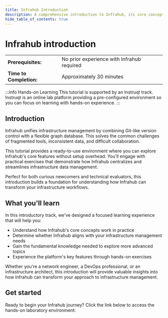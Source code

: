 ```yaml
---
title: Infrahub Introduction
description: A comprehensive introduction to Infrahub, its core concepts, and how it revolutionizes infrastructure management.
hide_table_of_contents: true
---
```



# Infrahub introduction

|   |   |
|------|---------|
| **Prerequisites:** | No prior experience with Infrahub required |
| **Time to Completion:** | Approximately 30 minutes |

:::info Hands-on Learning
This tutorial is supported by an Instruqt track. Instruqt is an online lab platform providing a pre-configured environment so you can focus on learning with hands-on experience.
:::

## Introduction

Infrahub unifies infrastructure management by combining Git-like version control with a flexible graph database. This solves the common challenges of fragmented tools, inconsistent data, and difficult collaboration.

This tutorial provides a ready-to-use environment where you can explore Infrahub's core features without setup overhead. You'll engage with practical exercises that demonstrate how Infrahub centralizes and streamlines infrastructure data management.

Perfect for both curious newcomers and technical evaluators, this introduction builds a foundation for understanding how Infrahub can transform your infrastructure workflows.

## What you'll learn

In this introductory track, we've designed a focused learning experience that will help you:

- Understand how Infrahub's core concepts work in practice
- Determine whether Infrahub aligns with your infrastructure management needs
- Gain the fundamental knowledge needed to explore more advanced topics
- Experience the platform's key features through hands-on exercises

Whether you're a network engineer, a DevOps professional, or an infrastructure architect, this introduction will provide valuable insights into how Infrahub can transform your approach to infrastructure management.

## Get started

Ready to begin your Infrahub journey? Click the link below to access the hands-on laboratory environment:

<ReferenceLink title="Getting Started with Infrahub" url="https://play.instruqt.com/opsmill/invite/7jdp4cuqbcvb" openInNewTab />
